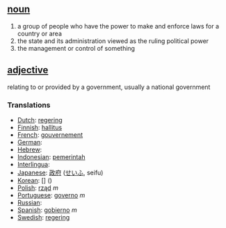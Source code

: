 ==[[noun]]==

# a group of people who have the power to make and enforce laws for a country or area
# the state and its administration viewed as the ruling political power
# the management or control of something

==[[adjective]]==

relating to or provided by a government, usually a national government

===Translations===
*[[Dutch]]: [[regering]]
*[[Finnish]]: [[hallitus]]
*[[French]]: [[gouvernement]]
*[[German]]: [[]] '' ''
*[[Hebrew]]: [[]] '' ''
*[[Indonesian]]: [[pemerintah]]
*[[Interlingua]]: [[]]
*[[Japanese]]: [[政府]] ([[せいふ]], seifu)
*[[Korean]]: [[]] [] ()
*[[Polish]]: [[rząd]] ''m''
*[[Portuguese]]: [[governo]] ''m''
*[[Russian]]: [[]]
*[[Spanish]]: [[gobierno]] ''m''
*[[Swedish]]: [[regering]]